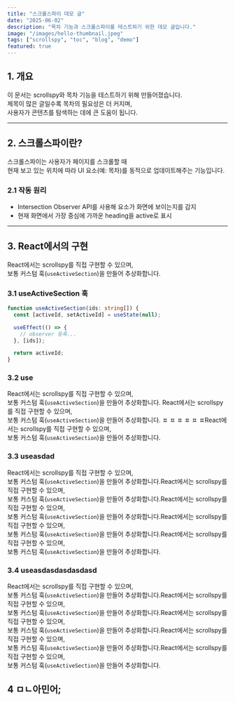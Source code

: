 ```yaml
---
title: "스크롤스파이 데모 글"
date: "2025-06-02"
description: "목차 기능과 스크롤스파이를 테스트하기 위한 데모 글입니다."
image: "/images/hello-thumbnail.jpeg"
tags: ["scrollspy", "toc", "blog", "demo"]
featured: true
---
```


## 1. 개요

이 문서는 scrollspy와 목차 기능을 테스트하기 위해 만들어졌습니다.  
제목이 많은 글일수록 목차의 필요성은 더 커지며,  
사용자가 콘텐츠를 탐색하는 데에 큰 도움이 됩니다.

---

## 2. 스크롤스파이란?

스크롤스파이는 사용자가 페이지를 스크롤할 때  
현재 보고 있는 위치에 따라 UI 요소(예: 목차)를 동적으로 업데이트해주는 기능입니다.

### 2.1 작동 원리

- Intersection Observer API를 사용해 요소가 화면에 보이는지를 감지
- 현재 화면에서 가장 중심에 가까운 heading을 active로 표시

---

## 3. React에서의 구현

React에서는 scrollspy를 직접 구현할 수 있으며,  
보통 커스텀 훅(`useActiveSection`)을 만들어 추상화합니다.

### 3.1 useActiveSection 훅

```ts
function useActiveSection(ids: string[]) {
  const [activeId, setActiveId] = useState(null);

  useEffect(() => {
    // observer 등록...
  }, [ids]);

  return activeId;
}
```

### 3.2 use

React에서는 scrollspy를 직접 구현할 수 있으며,  
보통 커스텀 훅(`useActiveSection`)을 만들어 추상화합니다.
React에서는 scrollspy를 직접 구현할 수 있으며,  
보통 커스텀 훅(`useActiveSection`)을 만들어 추상화합니다.
ㅍ
ㅍ
ㅍ
ㅍ
ㅍ
ㅍReact에서는 scrollspy를 직접 구현할 수 있으며,  
보통 커스텀 훅(`useActiveSection`)을 만들어 추상화합니다.

### 3.3 useasdad

React에서는 scrollspy를 직접 구현할 수 있으며,  
보통 커스텀 훅(`useActiveSection`)을 만들어 추상화합니다.React에서는 scrollspy를 직접 구현할 수 있으며,  
보통 커스텀 훅(`useActiveSection`)을 만들어 추상화합니다.React에서는 scrollspy를 직접 구현할 수 있으며,  
보통 커스텀 훅(`useActiveSection`)을 만들어 추상화합니다.React에서는 scrollspy를 직접 구현할 수 있으며,  
보통 커스텀 훅(`useActiveSection`)을 만들어 추상화합니다.React에서는 scrollspy를 직접 구현할 수 있으며,  
보통 커스텀 훅(`useActiveSection`)을 만들어 추상화합니다.

### 3.4 useasdasdasdasdasd

React에서는 scrollspy를 직접 구현할 수 있으며,  
보통 커스텀 훅(`useActiveSection`)을 만들어 추상화합니다.React에서는 scrollspy를 직접 구현할 수 있으며,  
보통 커스텀 훅(`useActiveSection`)을 만들어 추상화합니다.React에서는 scrollspy를 직접 구현할 수 있으며,  
보통 커스텀 훅(`useActiveSection`)을 만들어 추상화합니다.React에서는 scrollspy를 직접 구현할 수 있으며,  
보통 커스텀 훅(`useActiveSection`)을 만들어 추상화합니다.React에서는 scrollspy를 직접 구현할 수 있으며,  
보통 커스텀 훅(`useActiveSection`)을 만들어 추상화합니다.

## 4 ㅁㄴ아민어;

